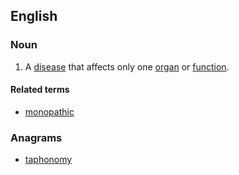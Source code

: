 ==English==

===Noun===
{{en-noun|monopathies}}

# {{context|medicine|lang=en}} A [[disease]] that affects only one [[organ]] or [[function]].

====Related terms====
* [[monopathic]]

===Anagrams===
* [[taphonomy#English|taphonomy]]